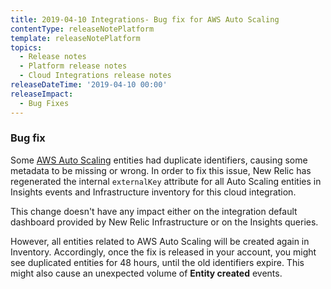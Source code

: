 ```yaml
---
title: 2019-04-10 Integrations- Bug fix for AWS Auto Scaling
contentType: releaseNotePlatform
template: releaseNotePlatform
topics:
  - Release notes
  - Platform release notes
  - Cloud Integrations release notes
releaseDateTime: '2019-04-10 00:00'
releaseImpact:
  - Bug Fixes
---
```


### Bug fix

Some [AWS Auto Scaling](https://docs.newrelic.com/docs/integrations/amazon-integrations/aws-integrations-list/aws-auto-scaling-monitoring-integration) entities had duplicate identifiers, causing some metadata to be missing or wrong. In order to fix this issue, New Relic has regenerated the internal `externalKey` attribute for all Auto Scaling entities in Insights events and Infrastructure inventory for this cloud integration.

This change doesn't have any impact either on the integration default dashboard provided by New Relic Infrastructure or on the Insights queries.

However, all entities related to AWS Auto Scaling will be created again in Inventory. Accordingly, once the fix is released in your account, you might see duplicated entities for 48 hours, until the old identifiers expire. This might also cause an unexpected volume of **Entity created** events.​
